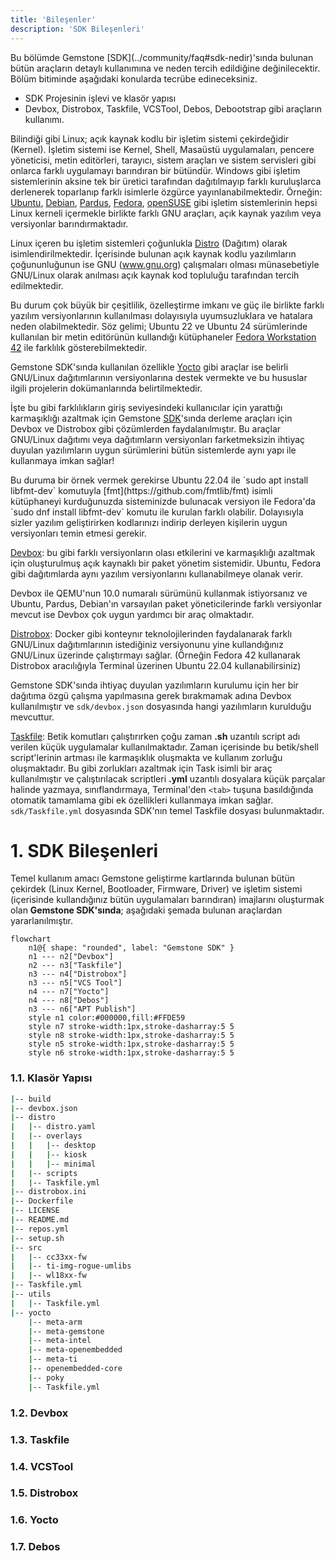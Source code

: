```yaml
---
title: 'Bileşenler'
description: 'SDK Bileşenleri'
---
```


<Note>
Bu bölümde Gemstone [SDK](../community/faq#sdk-nedir)'sında bulunan bütün araçların detaylı kullanımına ve
neden tercih edildiğine değinilecektir.
</Note>

<Tip>
Bölüm bitiminde aşağıdaki konularda tecrübe edineceksiniz.

* SDK Projesinin işlevi ve klasör yapısı
* Devbox, Distrobox, Taskfile, VCSTool, Debos, Debootstrap gibi araçların kullanımı.
</Tip>

Bilindiği gibi Linux; açık kaynak kodlu bir işletim sistemi çekirdeğidir (Kernel). İşletim sistemi ise Kernel, Shell,
Masaüstü uygulamaları, pencere yöneticisi, metin editörleri, tarayıcı, sistem araçları ve sistem servisleri
gibi onlarca farklı uygulamayı barındıran bir bütündür. Windows gibi işletim sistemlerinin aksine tek bir üretici
tarafından dağıtılmayıp farklı kuruluşlarca derlenerek toparlanıp farklı isimlerle özgürce yayınlanabilmektedir.
Örneğin: [Ubuntu](https://ubuntu.com/), [Debian](https://www.debian.org/), [Pardus](https://pardus.org.tr/),
[Fedora](https://www.fedoraproject.org/), [openSUSE](https://www.opensuse.org/) gibi işletim sistemlerinin hepsi
Linux kerneli içermekle birlikte farklı GNU araçları, açık kaynak yazılım veya versiyonlar barındırmaktadır. 

Linux içeren bu işletim sistemleri çoğunlukla [Distro](../community/faq#distro-nedir) (Dağıtım) olarak
isimlendirilmektedir. İçerisinde bulunan açık kaynak kodlu yazılımların çoğununluğunun ise GNU (www.gnu.org)
çalışmaları olması münasebetiyle GNU/Linux olarak anılması açık kaynak kod topluluğu tarafından tercih edilmektedir.

Bu durum çok büyük bir çeşitlilik, özelleştirme imkanı ve güç ile birlikte farklı yazılım versiyonlarının
kullanılması dolayısıyla uyumsuzluklara ve hatalara neden olabilmektedir. Söz gelimi; Ubuntu 22 ve 
Ubuntu 24 sürümlerinde kullanılan bir metin editörünün kullandığı kütüphaneler
[Fedora Workstation 42](https://fedoraproject.org/workstation/download) ile farklılık gösterebilmektedir.

Gemstone SDK'sında kullanılan özellikle [Yocto](https://www.yoctoproject.org/) gibi araçlar ise belirli
GNU/Linux dağıtımlarının versiyonlarına destek vermekte ve bu hususlar ilgili projelerin dokümanlarında belirtilmektedir.

İşte bu gibi farklılıkların giriş seviyesindeki kullanıcılar için yarattığı karmaşıklığı azaltmak için Gemstone
[SDK](../community/faq#sdk-nedir)'sında derleme araçları için Devbox ve Distrobox gibi çözümlerden faydalanılmıştır.
Bu araçlar GNU/Linux dağıtımı veya dağıtımların versiyonları farketmeksizin ihtiyaç duyulan yazılımların
uygun sürümlerini bütün sistemlerde aynı yapı ile kullanmaya imkan sağlar!

<Tip>
Bu duruma bir örnek vermek gerekirse Ubuntu 22.04 ile `sudo apt install libfmt-dev` komutuyla 
[fmt](https://github.com/fmtlib/fmt) isimli kütüphaneyi kurduğunuzda sisteminizde bulunacak versiyon ile
Fedora'da `sudo dnf install libfmt-dev` komutu ile kurulan farklı olabilir. Dolayısıyla sizler yazılım geliştirirken
kodlarınızı indirip derleyen kişilerin uygun versiyonları temin etmesi gerekir.
</Tip>

[Devbox](https://www.jetify.com/devbox): bu gibi farklı versiyonların olası etkilerini ve karmaşıklığı azaltmak için
oluşturulmuş açık kaynaklı bir paket yönetim sistemidir. Ubuntu, Fedora gibi dağıtımlarda aynı yazılım versiyonlarını
kullanabilmeye olanak verir.

<Tip>
Devbox ile QEMU'nun 10.0 numaralı sürümünü kullanmak istiyorsanız ve Ubuntu, Pardus, Debian'ın varsayılan paket 
yöneticilerinde farklı versiyonlar mevcut ise Devbox çok uygun yardımcı bir araç olmaktadır.
</Tip>

[Distrobox](https://distrobox.it/): Docker gibi konteynır teknolojilerinden faydalanarak farklı GNU/Linux
dağıtımlarının istediğiniz versiyonunu yine kullandığınız GNU/Linux üzerinde çalıştırmayı sağlar.
(Örneğin Fedora 42 kullanarak Distrobox aracılığıyla Terminal üzerinen Ubuntu 22.04 kullanabilirsiniz)

Gemstone SDK'sında ihtiyaç duyulan yazılımların kurulumu için her bir dağıtıma özgü çalışma yapılmasına gerek bırakmamak
adına Devbox kullanılmıştır ve `sdk/devbox.json` dosyasında hangi yazılımların kurulduğu mevcuttur.

[Taskfile](https://taskfile.dev/): Betik komutları çalıştırırken çoğu zaman **.sh** uzantılı script adı verilen
küçük uygulamalar kullanılmaktadır. Zaman içerisinde bu betik/shell script'lerinin artması ile karmaşıklık oluşmakta ve 
kullanım zorluğu oluşmaktadır. Bu gibi zorlukları azaltmak için Task isimli bir araç kullanılmıştır ve çalıştırılacak
scriptleri **.yml** uzantılı dosyalara küçük parçalar halinde yazmaya, sınıflandırmaya, Terminal'den `<tab>` tuşuna
basıldığında otomatik tamamlama gibi ek özellikleri kullanmaya imkan sağlar. `sdk/Taskfile.yml` dosyasında
SDK'nın temel Taskfile dosyası bulunmaktadır.

# 1. SDK Bileşenleri

Temel kullanım amacı Gemstone geliştirme kartlarında bulunan bütün çekirdek (Linux Kernel, Bootloader, Firmware, Driver)
ve işletim sistemi (içerisinde kullandığınız bütün uygulamaları barındıran) imajlarını oluşturmak olan
**Gemstone SDK'sında**; aşağıdaki şemada bulunan araçlardan yararlanılmıştır.

```mermaid
flowchart
	n1@{ shape: "rounded", label: "Gemstone SDK" }
	n1 --- n2["Devbox"]
	n2 --- n3["Taskfile"]
	n3 --- n4["Distrobox"]
	n3 --- n5["VCS Tool"]
	n4 --- n7["Yocto"]
	n4 --- n8["Debos"]
	n3 --- n6["APT Publish"]
	style n1 color:#000000,fill:#FFDE59
	style n7 stroke-width:1px,stroke-dasharray:5 5
	style n8 stroke-width:1px,stroke-dasharray:5 5
	style n5 stroke-width:1px,stroke-dasharray:5 5
	style n6 stroke-width:1px,stroke-dasharray:5 5
```

### 1.1. Klasör Yapısı

```bash highlight={2,4,10,21,32}
|-- build
|-- devbox.json
|-- distro
|   |-- distro.yaml
|   |-- overlays
|   |   |-- desktop
|   |   |-- kiosk
|   |   |-- minimal
|   |-- scripts
|   |-- Taskfile.yml
|-- distrobox.ini
|-- Dockerfile
|-- LICENSE
|-- README.md
|-- repos.yml
|-- setup.sh
|-- src
|   |-- cc33xx-fw
|   |-- ti-img-rogue-umlibs
|   |-- wl18xx-fw
|-- Taskfile.yml
|-- utils
|   |-- Taskfile.yml
|-- yocto
    |-- meta-arm
    |-- meta-gemstone
    |-- meta-intel
    |-- meta-openembedded
    |-- meta-ti
    |-- openembedded-core
    |-- poky
    |-- Taskfile.yml
```

### 1.2. Devbox
### 1.3. Taskfile
### 1.4. VCSTool
### 1.5. Distrobox
### 1.6. Yocto
### 1.7. Debos
